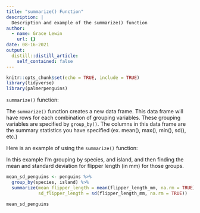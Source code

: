 ```yaml
---
title: "summarize() Function"
description: |
  Description and example of the summarize() function
author:
  - name: Grace Lewin
    url: {}
date: 08-16-2021
output:
  distill::distill_article:
    self_contained: false
---
```



```r
knitr::opts_chunk$set(echo = TRUE, include = TRUE)
library(tidyverse)
library(palmerpenguins)
```

`summarize()` function:

The `summarize()` function creates a new data frame. This data frame will have rows for each combination of grouping variables. These grouping variables are specified by `group_by()`. The columns in this data frame are the summary statistics you have specified (ex. mean(), max(), min(), sd(), etc.)

Here is an example of using the `summarize()` function:

In this example I'm grouping by species, and island, and then finding the mean and standard deviation for flipper length (in mm) for those groups.

```r
mean_sd_penguins <- penguins %>% 
  group_by(species, island) %>% 
  summarize(mean_flipper_length = mean(flipper_length_mm, na.rm = TRUE),
            sd_flipper_length = sd(flipper_length_mm, na.rm = TRUE))

mean_sd_penguins

```


